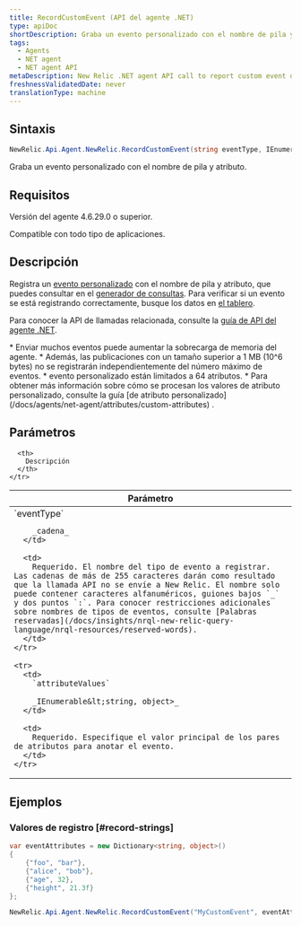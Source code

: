 ```yaml
---
title: RecordCustomEvent (API del agente .NET)
type: apiDoc
shortDescription: Graba un evento personalizado con el nombre de pila y atributo.
tags:
  - Agents
  - NET agent
  - NET agent API
metaDescription: New Relic .NET agent API call to report custom event data to New Relic.
freshnessValidatedDate: never
translationType: machine
---
```


## Sintaxis

```cs
NewRelic.Api.Agent.NewRelic.RecordCustomEvent(string eventType, IEnumerable<string, object> attributeValues)
```

Graba un evento personalizado con el nombre de pila y atributo.

## Requisitos

Versión del agente 4.6.29.0 o superior.

Compatible con todo tipo de aplicaciones.

## Descripción

Registra un [evento personalizado](/docs/data-analysis/metrics/analyze-your-metrics/data-collection-metric-timeslice-event-data#event-data) con el nombre de pila y atributo, que puedes consultar en el [generador de consultas](/docs/query-your-data/explore-query-data/query-builder/introduction-query-builder). Para verificar si un evento se está registrando correctamente, busque los datos en [el tablero](/docs/query-your-data/explore-query-data/dashboards/introduction-new-relic-one-dashboards).

Para conocer la API de llamadas relacionada, consulte la [guía de API del agente .NET](/docs/agents/net-agent/api-guides/guide-using-net-agent-api#custom-data).

<Callout variant="important">
  * Enviar muchos eventos puede aumentar la sobrecarga de memoria del agente.
  * Además, las publicaciones con un tamaño superior a 1 MB (10^6 bytes) no se registrarán independientemente del número máximo de eventos.
  * evento personalizado están limitados a 64 atributos.
  * Para obtener más información sobre cómo se procesan los valores de atributo personalizado, consulte la guía [de atributo personalizado](/docs/agents/net-agent/attributes/custom-attributes) .
</Callout>

## Parámetros

<table>
  <thead>
    <tr>
      <th width="25%">
        Parámetro
      </th>

      <th>
        Descripción
      </th>
    </tr>
  </thead>

  <tbody>
    <tr>
      <td>
        `eventType`

        _cadena_
      </td>

      <td>
        Requerido. El nombre del tipo de evento a registrar. Las cadenas de más de 255 caracteres darán como resultado que la llamada API no se envíe a New Relic. El nombre solo puede contener caracteres alfanuméricos, guiones bajos `_` y dos puntos `:`. Para conocer restricciones adicionales sobre nombres de tipos de eventos, consulte [Palabras reservadas](/docs/insights/nrql-new-relic-query-language/nrql-resources/reserved-words).
      </td>
    </tr>

    <tr>
      <td>
        `attributeValues`

        _IEnumerable&lt;string, object>_
      </td>

      <td>
        Requerido. Especifique el valor principal de los pares de atributos para anotar el evento.
      </td>
    </tr>
  </tbody>
</table>

## Ejemplos

### Valores de registro [#record-strings]

```cs
var eventAttributes = new Dictionary<string, object>() 
{
    {"foo", "bar"},
    {"alice", "bob"}, 
    {"age", 32}, 
    {"height", 21.3f}
};

NewRelic.Api.Agent.NewRelic.RecordCustomEvent("MyCustomEvent", eventAttributes);
```